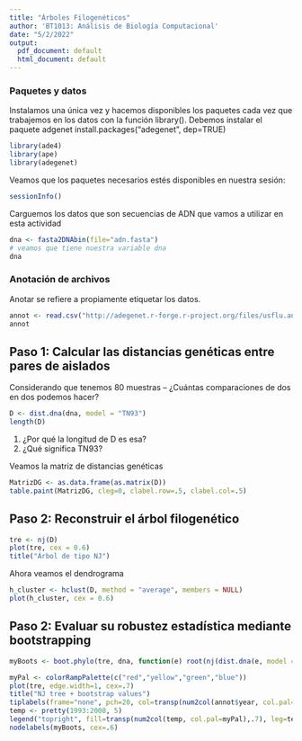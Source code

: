 ```yaml
---
title: "Árboles Filogenéticos"
author: 'BT1013: Análisis de Biología Computacional'
date: "5/2/2022"
output:
  pdf_document: default
  html_document: default
---
```

### Paquetes y datos
Instalamos una única vez y hacemos disponibles los paquetes cada vez que trabajemos en los datos con la función library(). Debemos instalar el paquete adgenet install.packages("adegenet", dep=TRUE)

```r
library(ade4)
library(ape)
library(adegenet)
```

Veamos que los paquetes necesarios estés disponibles en nuestra sesión:
```r
sessionInfo()
```

Carguemos los datos que son secuencias de ADN que vamos a utilizar en esta actividad
```r
dna <- fasta2DNAbin(file="adn.fasta")
# veamos que tiene nuestra variable dna
dna

```

### Anotación de archivos
Anotar se refiere a propiamente etiquetar los datos.
```r
annot <- read.csv("http://adegenet.r-forge.r-project.org/files/usflu.annot.csv", header=TRUE, row.names=1)
annot
```

## Paso 1: Calcular las distancias genéticas entre pares de aislados
Considerando que tenemos 80 muestras -- ¿Cuántas comparaciones de dos en dos podemos hacer?

```r
D <- dist.dna(dna, model = "TN93")
length(D)
```
1. ¿Por qué la longitud de D es esa? 
2. ¿Qué significa TN93?

Veamos la matriz de distancias genéticas 
```r
MatrizDG <- as.data.frame(as.matrix(D))
table.paint(MatrizDG, cleg=0, clabel.row=.5, clabel.col=.5)
```

## Paso 2: Reconstruir el árbol filogenético
```r
tre <- nj(D)
plot(tre, cex = 0.6)
title("Árbol de tipo NJ")
```

Ahora veamos el dendrograma
```r
h_cluster <- hclust(D, method = "average", members = NULL)
plot(h_cluster, cex = 0.6)
```

## Paso 2: Evaluar su robustez estadística mediante bootstrapping
```r
myBoots <- boot.phylo(tre, dna, function(e) root(nj(dist.dna(e, model = "TN93")),1))
```

```r
myPal <- colorRampPalette(c("red","yellow","green","blue"))
plot(tre, edge.width=1, cex=.7)
title("NJ tree + bootstrap values")
tiplabels(frame="none", pch=20, col=transp(num2col(annot$year, col.pal=myPal),.7), cex=3, fg="transparent")
temp <- pretty(1993:2008, 5)
legend("topright", fill=transp(num2col(temp, col.pal=myPal),.7), leg=temp, ncol=2)
nodelabels(myBoots, cex=.6)
```

